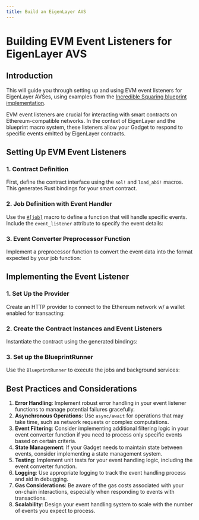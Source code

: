 ```yaml
---
title: Build an EigenLayer AVS
---
```



# Building EVM Event Listeners for EigenLayer AVS

## Introduction

This will guide you through setting up and using EVM event listeners for EigenLayer AVSes, using examples from the
[Incredible Squaring blueprint implementation](https://github.com/tangle-network/gadget/tree/main/blueprints/incredible-squaring-eigenlayer).

EVM event listeners are crucial for interacting with smart contracts on Ethereum-compatible networks.
In the context of EigenLayer and the blueprint macro system, these listeners allow your Gadget to respond to specific
events emitted by EigenLayer contracts.

## Setting Up EVM Event Listeners

### 1. Contract Definition

First, define the contract interface using the `sol!` and `load_abi!` macros. This generates Rust bindings for your smart contract.

<GithubFileReaderDisplay
  url="https://github.com/tangle-network/gadget/blob/main/blueprints/incredible-squaring-eigenlayer/src/lib.rs"
  fromLine={12}
  toLine={23}
  title="incredible-squaring-eigenlayer/src/lib.rs"
/>

### 2. Job Definition with Event Handler

Use the [`#[job]`](./blueprint-macros/jobs.mdx) macro to define a function that will handle specific events. Include the `event_listener` attribute to specify the event details:

<GithubFileReaderDisplay
  url="https://github.com/tangle-network/gadget/blob/main/blueprints/incredible-squaring-eigenlayer/src/jobs/initialize_task.rs"
  fromLine={13}
  toLine={52}
  title="incredible-squaring-eigenlayer/src/jobs/initialize_task.rs"
/>

### 3. Event Converter Preprocessor Function

Implement a preprocessor function to convert the event data into the format expected by your job function:

<GithubFileReaderDisplay
  url="https://github.com/tangle-network/gadget/blob/main/blueprints/incredible-squaring-eigenlayer/src/jobs/initialize_task.rs"
  fromLine={54}
  toLine={67}
  title="Event converter pre processor function"
/>

## Implementing the Event Listener

### 1. Set Up the Provider

Create an HTTP provider to connect to the Ethereum network w/ a wallet enabled for transacting:

<GithubFileReaderDisplay
  url="https://github.com/tangle-network/gadget/blob/main/blueprints/incredible-squaring-eigenlayer/src/main.rs"
  fromLine={21}
  toLine={25}
  title="Provider setup"
/>

### 2. Create the Contract Instances and Event Listeners

Instantiate the contract using the generated bindings:

<GithubFileReaderDisplay
  url="https://github.com/tangle-network/gadget/blob/main/blueprints/incredible-squaring-eigenlayer/src/main.rs"
  fromLine={37}
  toLine={45}
  title="Contract creation and event listener setup"
/>

### 3. Set up the BlueprintRunner

Use the `BlueprintRunner` to execute the jobs and background services:

<GithubFileReaderDisplay
  url="https://github.com/tangle-network/gadget/blob/main/blueprints/incredible-squaring-eigenlayer/src/main.rs"
  fromLine={48}
  toLine={54}
  title="BlueprintRunner setup"
/>

## Best Practices and Considerations

1. **Error Handling**: Implement robust error handling in your event listener functions to manage potential failures gracefully.
2. **Asynchronous Operations**: Use `async/await` for operations that may take time, such as network requests or complex computations.
3. **Event Filtering**: Consider implementing additional filtering logic in your event converter function if you need to process only specific events based on certain criteria.
4. **State Management**: If your Gadget needs to maintain state between events, consider implementing a state management system.
5. **Testing**: Implement unit tests for your event handling logic, including the event converter function.
6. **Logging**: Use appropriate logging to track the event handling process and aid in debugging.
7. **Gas Considerations**: Be aware of the gas costs associated with your on-chain interactions, especially when responding to events with transactions.
8. **Scalability**: Design your event handling system to scale with the number of events you expect to process.
